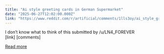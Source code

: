 ```yaml
---
title: "Ai style greeting cards in German Supermarket"
date: "2025-06-27T12:02:00.000Z"
link: "https://www.reddit.com/r/artificial/comments/1lls3oy/ai_style_greeting_cards_in_german_supermarket/"
---
```


I don’t know what to think of this
    submitted by    /u/LN4_FOREVER  
 [link]   [comments]

[Read more](https://www.reddit.com/r/artificial/comments/1lls3oy/ai_style_greeting_cards_in_german_supermarket/)
